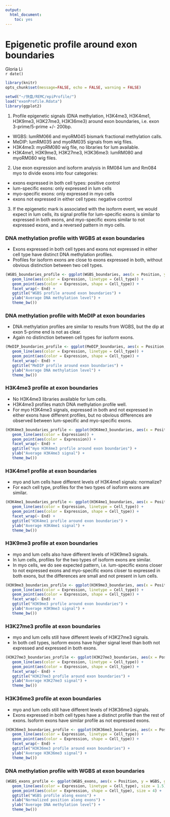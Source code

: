 ```yaml
---
output:
  html_document:
    toc: yes
---
```

Epigenetic profile around exon boundaries   
==============================================
Gloria Li         
`r date()`             

<!-- re-knit after modify exonProfile.R script -->
```r
library(knitr)
opts_chunk$set(message=FALSE, echo = FALSE, warning = FALSE)
```

```r
setwd("~/快盘/REMC/epiProfile/")
load("exonProfile.Rdata")
library(ggplot2)
```

1. Profile epigenetic signals (DNA methylation, H3K4me3, H3K4me1, H3K9me3, H3K27me3, H3K36me3) around exon boundaries, i.e. exon 3-prime/5-prime +/- 200bp.            
  * WGBS: lumRM066 and myoRM045 bismark fractional methylation calls.            
  * MeDIP: lumRM035 and myoRM035 signals from wig files.   
  * H3K4me3: myoRM080 wig file, no libraries for lum available.   
  * H3K4me1, H3K9me3, H3K27me3, H3K36me3: lumRM080 and myoRM080 wig files.      

2. Use exon expression and isoform analysis in RM084 lum and Rm084 myo to divide exons into four categories:    
  * exons expressed in both cell types: positive control      
  * lum-specific exons: only expressed in lum cells          
  * myo-specific exons: only expressed in myo cells     
  * exons not expressed in either cell types: negative control    
  
3. If the epigenetic mark is associated with the isoform event, we would expect in lum cells, its signal profile for lum-specific exons is similar to expressed in both exons, and myo-specific exons similar to not expressed exons, and a reversed pattern in myo cells.       

### DNA methylation profile with WGBS at exon boundaries
* Exons expressed in both cell types and exons not expressed in either cell type have distinct DNA methylation profiles.       
* Profiles for isoform exons are close to exons expressed in both, without obvious distinction between two cell types.        

```r
(WGBS_boundaries_profile <- ggplot(WGBS_boundaries, aes(x = Position, y = WGBS, group = group)) + 
   geom_line(aes(color = Expression, linetype = Cell_type)) + 
   geom_point(aes(color = Expression, shape = Cell_type)) + 
   facet_wrap(~ End) + 
   ggtitle("WGBS profile around exon boundaries") + 
   ylab("Average DNA methylation level") + 
   theme_bw())
```

### DNA methylation profile with MeDIP at exon boundaries 
* DNA methylation profiles are similar to results from WGBS, but the dip at exon 5-prime end is not as clear.        
* Again no distinction between cell types for isoform exons.            

```r
(MeDIP_boundaries_profile <- ggplot(MeDIP_boundaries, aes(x = Position, y = MeDIP, group = group)) + 
   geom_line(aes(color = Expression, linetype = Cell_type)) + 
   geom_point(aes(color = Expression, shape = Cell_type)) + 
   facet_wrap(~ End) + 
   ggtitle("MeDIP profile around exon boundaries") + 
   ylab("Average DNA methylation level") + 
   theme_bw())
```

### H3K4me3 profile at exon boundaries  
* No H3K4me3 libraries available for lum cells.     
* H3K4me3 profiles match DNA methylation profile well.       
* For myo H3K4me3 signals, expressed in both and not expressed in either exons have different profiles, but no obvious differences are observed between lum-specific and myo-specific exons.       

```r
(H3K4me3_boundaries_profile <- ggplot(H3K4me3_boundaries, aes(x = Position, y = H3K4me3, group = Expression)) + 
   geom_line(aes(color = Expression)) + 
   geom_point(aes(color = Expression)) + 
   facet_wrap(~ End) + 
   ggtitle("myo H3K4me3 profile around exon boundaries") + 
   ylab("Average H3K4me3 signal") + 
   theme_bw())
```

### H3K4me1 profile at exon boundaries  
* myo and lum cells have different levels of H3K4me1 signals: normalize?   
* For each cell type, profiles for the two types of isoform exons are similar.    

```r
(H3K4me1_boundaries_profile <- ggplot(H3K4me1_boundaries, aes(x = Position, y = H3K4me1, group = group)) + 
   geom_line(aes(color = Expression, linetype = Cell_type)) + 
   geom_point(aes(color = Expression, shape = Cell_type)) + 
   facet_wrap(~ End) + 
   ggtitle("H3K4me1 profile around exon boundaries") + 
   ylab("Average H3K4me1 signal") + 
   theme_bw())
```

### H3K9me3 profile at exon boundaries  
* myo and lum cells also have different levels of H3K9me3 signals.             
* In lum cells, profiles for the two types of isoform exons are similar.    
* In myo cells, we do see expected pattern, i.e. lum-specific exons closer to not expressed exons and myo-specific exons closer to expressed in both exons, but the differences are small and not present in lum cells.            

```r
(H3K9me3_boundaries_profile <- ggplot(H3K9me3_boundaries, aes(x = Position, y = H3K9me3, group = group)) + 
   geom_line(aes(color = Expression, linetype = Cell_type)) + 
   geom_point(aes(color = Expression, shape = Cell_type)) + 
   facet_wrap(~ End) + 
   ggtitle("H3K9me3 profile around exon boundaries") + 
   ylab("Average H3K9me3 signal") + 
   theme_bw())
```

### H3K27me3 profile at exon boundaries  
* myo and lum cells still have different levels of H3K27me3 signals.             
* In both cell types, isoform exons have higher signal level than both not expressed and expressed in both exons.             

```r
(H3K27me3_boundaries_profile <- ggplot(H3K27me3_boundaries, aes(x = Position, y = H3K27me3, group = group)) + 
   geom_line(aes(color = Expression, linetype = Cell_type)) + 
   geom_point(aes(color = Expression, shape = Cell_type)) + 
   facet_wrap(~ End) + 
   ggtitle("H3K27me3 profile around exon boundaries") + 
   ylab("Average H3K27me3 signal") + 
   theme_bw())
```

### H3K36me3 profile at exon boundaries  
* myo and lum cells still have different levels of H3K36me3 signals.             
* Exons expressed in both cell types have a distinct profile than the rest of exons. Isoform exons have similar profile as not expressed exons.                  

```r
(H3K36me3_boundaries_profile <- ggplot(H3K36me3_boundaries, aes(x = Position, y = H3K36me3, group = group)) + 
   geom_line(aes(color = Expression, linetype = Cell_type)) + 
   geom_point(aes(color = Expression, shape = Cell_type)) + 
   facet_wrap(~ End) + 
   ggtitle("H3K36me3 profile around exon boundaries") + 
   ylab("Average H3K36me3 signal") + 
   theme_bw())
```

### DNA methylation profile with WGBS at exon boundaries


```r
(WGBS_exons_profile <- ggplot(WGBS_exons, aes(x = Position, y = WGBS, group = group)) + 
   geom_line(aes(color = Expression, linetype = Cell_type), size = 1.5) + 
   geom_point(aes(color = Expression, shape = Cell_type), size = 4) + 
   ggtitle("WGBS profile along exons") + 
   xlab("Normalized position along exons") + 
   ylab("Average DNA methylation level") + 
   theme_bw())
```


